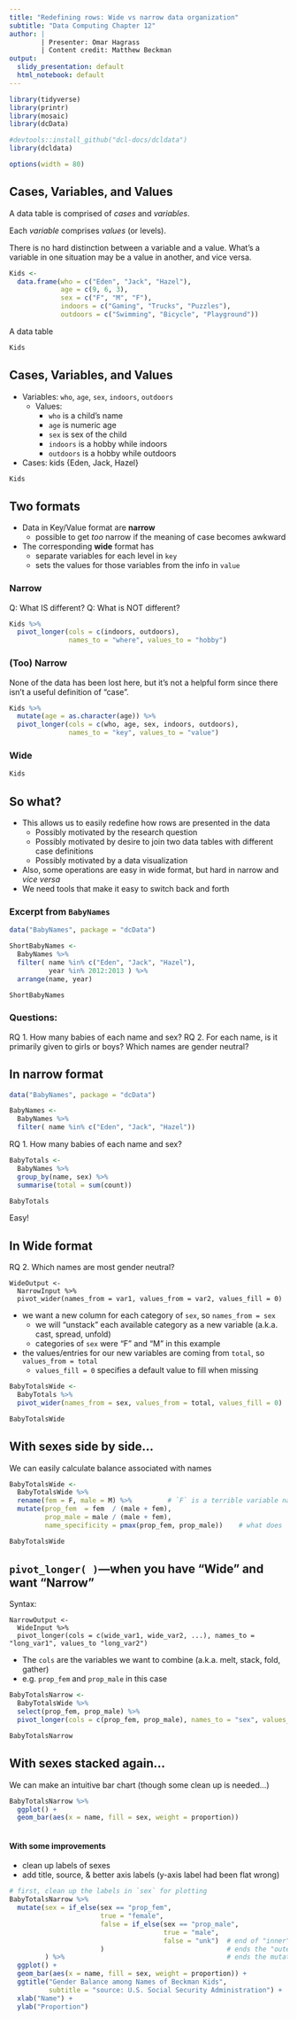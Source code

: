```yaml
---
title: "Redefining rows: Wide vs narrow data organization"
subtitle: "Data Computing Chapter 12"
author: |
        | Presenter: Omar Hagrass
        | Content credit: Matthew Beckman
output: 
  slidy_presentation: default
  html_notebook: default
---
```


```r
library(tidyverse)
library(printr)
library(mosaic)
library(dcData)

#devtools::install_github("dcl-docs/dcldata")
library(dcldata)

options(width = 80)
```

## Cases, Variables, and Values

A data table is comprised of *cases* and *variables*.

Each *variable* comprises *values* (or levels).

There is no hard distinction between a variable and a value.  What's a variable in one situation may be a value in another, and vice versa.

```r
Kids <-
  data.frame(who = c("Eden", "Jack", "Hazel"),
             age = c(9, 6, 3), 
             sex = c("F", "M", "F"),
             indoors = c("Gaming", "Trucks", "Puzzles"),
             outdoors = c("Swimming", "Bicycle", "Playground"))
```

A data table

```r
Kids
```


## Cases, Variables, and Values

- Variables: `who`, `age`, `sex`, `indoors`, `outdoors`
    - Values: 
        - `who` is a child's name
        - `age` is numeric age
        - `sex` is sex of the child
        - `indoors` is a hobby while indoors
        - `outdoors` is a hobby while outdoors
- Cases: kids {Eden, Jack, Hazel}

```r
Kids
```


## Two formats

- Data in Key/Value format are **narrow**
    - possible to get *too* narrow if the meaning of case becomes awkward
- The corresponding **wide** format has 
    - separate variables for each level in `key`
    - sets the values for those variables from the info in `value`

### Narrow

Q: What IS different?
Q: What is NOT different?

```r
Kids %>% 
  pivot_longer(cols = c(indoors, outdoors), 
               names_to = "where", values_to = "hobby")
```


### (Too) Narrow

None of the data has been lost here, but it's not a helpful form since there isn't a useful definition of "case".  

```r
Kids %>% 
  mutate(age = as.character(age)) %>%  
  pivot_longer(cols = c(who, age, sex, indoors, outdoors), 
               names_to = "key", values_to = "value")
```

### Wide

```r
Kids
```


## So what?

- This allows us to easily redefine how rows are presented in the data
    - Possibly motivated by the research question
    - Possibly motivated by desire to join two data tables with different case definitions
    - Possibly motivated by a data visualization
- Also, some operations are easy in wide format, but hard in narrow and *vice versa*
- We need tools that make it easy to switch back and forth


### Excerpt from `BabyNames`

```r
data("BabyNames", package = "dcData")

ShortBabyNames <- 
  BabyNames %>%
  filter( name %in% c("Eden", "Jack", "Hazel"), 
          year %in% 2012:2013 ) %>% 
  arrange(name, year)
```

```r
ShortBabyNames
```

### Questions:

RQ 1. How many babies of each name and sex?
RQ 2. For each name, is it primarily given to girls or boys?  Which names are gender neutral?



## In narrow format

```r
data("BabyNames", package = "dcData")

BabyNames <- 
  BabyNames %>%
  filter( name %in% c("Eden", "Jack", "Hazel")) 
```

RQ 1. How many babies of each name and sex?

```r
BabyTotals <-
  BabyNames %>%
  group_by(name, sex) %>%
  summarise(total = sum(count))
```

```r
BabyTotals
```

Easy!



## In Wide format

RQ 2. Which names are most gender neutral?


```
WideOutput <- 
  NarrowInput %>% 
  pivot_wider(names_from = var1, values_from = var2, values_fill = 0)
```

- we want a new column for each category of `sex`, so `names_from = sex` 
    - we will "unstack" each available category as a new variable (a.k.a. cast, spread, unfold)
    - categories of `sex` were "F" and "M" in this example
- the values/entries for our new variables are coming from `total`, so `values_from = total`
    - `values_fill = 0` specifies a default value to fill when missing


```r
BabyTotalsWide <- 
  BabyTotals %>% 
  pivot_wider(names_from = sex, values_from = total, values_fill = 0)

BabyTotalsWide
```

## With sexes side by side... 

We can easily calculate balance associated with names


```r
BabyTotalsWide <- 
  BabyTotalsWide %>% 
  rename(fem = F, male = M) %>%         # `F` is a terrible variable name (why?)
  mutate(prop_fem  = fem  / (male + fem), 
         prop_male = male / (male + fem),
         name_specificity = pmax(prop_fem, prop_male))    # what does `pmax()` do?

BabyTotalsWide
```

## `pivot_longer( )`---when you have "Wide" and want "Narrow"

Syntax:

```
NarrowOutput <- 
  WideInput %>% 
  pivot_longer(cols = c(wide_var1, wide_var2, ...), names_to = "long_var1", values_to "long_var2")
```

- The `cols` are the variables we want to combine (a.k.a. melt, stack, fold, gather)
- e.g. `prop_fem` and `prop_male` in this case

```r
BabyTotalsNarrow <- 
  BabyTotalsWide %>% 
  select(prop_fem, prop_male) %>%
  pivot_longer(cols = c(prop_fem, prop_male), names_to = "sex", values_to = "proportion") 

BabyTotalsNarrow
```

## With sexes stacked again...

We can make an intuitive bar chart (though some clean up is needed...)

```r
BabyTotalsNarrow %>%
  ggplot() + 
  geom_bar(aes(x = name, fill = sex, weight = proportion)) 
  
```

#### With some improvements 

- clean up labels of sexes
- add title, source, & better axis labels (y-axis label had been flat wrong)

```r
# first, clean up the labels in `sex` for plotting
BabyTotalsNarrow %>%
  mutate(sex = if_else(sex == "prop_fem", 
                       true = "female", 
                       false = if_else(sex == "prop_male", 
                                       true = "male", 
                                       false = "unk")  # end of "inner" if_else()
                       )                               # ends the "outer" if_else()
         ) %>%                                         # ends the mutate() 
  ggplot() + 
  geom_bar(aes(x = name, fill = sex, weight = proportion)) + 
  ggtitle("Gender Balance among Names of Beckman Kids", 
          subtitle = "source: U.S. Social Security Administration") + 
  xlab("Name") + 
  ylab("Proportion")
  
```
